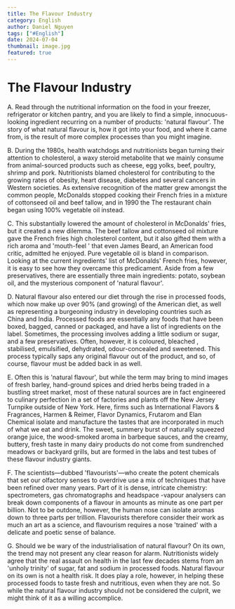 ```yaml
---
title: The Flavour Industry
category: English
author: Daniel Nguyen
tags: ["#English"]
date: 2024-07-04
thumbnail: image.jpg
featured: true
---
```


# The Flavour Industry

A. Read through the nutritional information on the food in your freezer, refrigerator or kitchen pantry, and you are likely to find a simple, innocuous-looking ingredient recurring on a number of products: 'natural flavour'. The story of what natural flavour is, how it got into your food, and where it came from, is the result of more complex processes than you might imagine.

B. During the 1980s, health watchdogs and nutritionists began turning their attention to cholesterol, a waxy steroid metabolite that we mainly consume from animal-sourced products such as cheese, egg yolks, beef, poultry, shrimp and pork. Nutritionists blamed cholesterol for contributing to the growing rates of obesity, heart disease, diabetes and several cancers in Western societies. As extensive recognition of the matter grew amongst the common people, McDonalds stopped cooking their French fries in a mixture of cottonseed oil and beef tallow, and in 1990 the The restaurant chain began using 100% vegetable oil instead.

C. This substantially lowered the amount of cholesterol in McDonalds' fries, but it created a new dilemma. The beef tallow and cottonseed oil mixture gave the French fries high cholesterol content, but it also gifted them with a rich aroma and 'mouth-feel ' that even James Beard, an American food critic, admitted he enjoyed. Pure vegetable oil is bland in comparison. Looking at the current ingredients' list of McDonalds' French fries, however, it is easy to see how they overcame this predicament. Aside from a few preservatives, there are essentially three main ingredients: potato, soybean oil, and the mysterious component of 'natural flavour'.

D. Natural flavour also entered our diet through the rise in processed foods, which now make up over 90% (and growing) of the American diet, as well as representing a burgeoning industry in developing countries such as China and India. Processed foods are essentially any foods that have been boxed, bagged, canned or packaged, and have a list of ingredients on the label. Sometimes, the processing involves adding a little sodium or sugar, and a few preservatives. Often, however, it is coloured, bleached , stabilised, emulsified, dehydrated, odour-concealed and sweetened. This process typically saps any original flavour out of the product, and so, of course, flavour must be added back in as well.

E. Often this is 'natural flavour', but while the term may bring to mind images of fresh barley, hand-ground spices and dried herbs being traded in a bustling street market, most of these natural sources are in fact engineered to culinary perfection in a set of factories and plants off the New Jersey Turnpike outside of New York. Here, firms such as International Flavors & Fragrances, Harmen & Reimer, Flavor Dynamics, Frutarom and Elan Chemical isolate and manufacture the tastes that are incorporated in much of what we eat and drink. The sweet, summery burst of naturally squeezed orange juice, the wood-smoked aroma in barbeque sauces, and the creamy, buttery, fresh taste in many dairy products do not come from sundrenched meadows or backyard grills, but are formed in the labs and test tubes of these flavour industry giants.

F. The scientists—dubbed 'flavourists'—who create the potent chemicals that set our olfactory senses to overdrive use a mix of techniques that have been refined over many years. Part of it is dense, intricate chemistry: spectrometers, gas chromatographs and headspace -vapour analysers can break down components of a flavour in amounts as minute as one part per billion. Not to be outdone, however, the human nose can isolate aromas down to three parts per trillion. Flavourists therefore consider their work as much an art as a science, and flavourism requires a nose 'trained' with a delicate and poetic sense of balance.

G. Should we be wary of the industrialisation of natural flavour? On its own, the trend may not present any clear reason for alarm. Nutritionists widely agree that the real assault on health in the last few decades stems from an 'unholy trinity' of sugar, fat and sodium in processed foods. Natural flavour on its own is not a health risk. It does play a role, however, in helping these processed foods to taste fresh and nutritious, even when they are not. So while the natural flavour industry should not be considered the culprit, we might think of it as a willing accomplice.